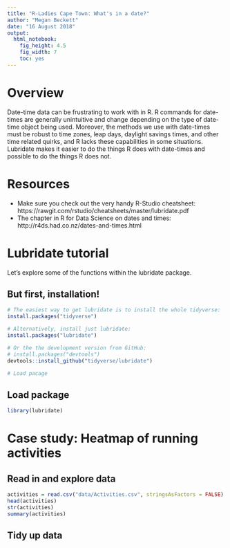 ```yaml
---
title: "R-Ladies Cape Town: What's in a date?"
author: "Megan Beckett"
date: "16 August 2018"
output:
  html_notebook:
    fig_height: 4.5
    fig_width: 7
    toc: yes
---
```

# Overview
Date-time data can be frustrating to work with in R. R commands for date-times are generally unintuitive and change depending on the type of date-time object being used. Moreover, the methods we use with date-times must be robust to time zones, leap days, daylight savings times, and other time related quirks, and R lacks these capabilities in some situations. Lubridate makes it easier to do the things R does with date-times and possible to do the things R does not.

# Resources
- Make sure you check out the very handy R-Studio cheatsheet: https://rawgit.com/rstudio/cheatsheets/master/lubridate.pdf
- The chapter in R for Data Science on dates and times: http://r4ds.had.co.nz/dates-and-times.html

# Lubridate tutorial
Let's explore some of the functions within the lubridate package.

## But first, installation!
```r
# The easiest way to get lubridate is to install the whole tidyverse:
install.packages("tidyverse")

# Alternatively, install just lubridate:
install.packages("lubridate")

# Or the the development version from GitHub:
# install.packages("devtools")
devtools::install_github("tidyverse/lubridate")

# Load pacage
```

## Load package
```r
library(lubridate)
```


# Case study: Heatmap of running activities
## Read in and explore data

```r
activities = read.csv("data/Activities.csv", stringsAsFactors = FALSE)
head(activities)
str(activities)
summary(activities)
```

## Tidy up data

